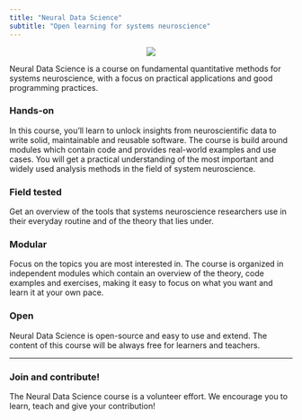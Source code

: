 ```yaml
---
title: "Neural Data Science"
subtitle: "Open learning for systems neuroscience"
---  
```


<p align="center">
![](www/header.png)
</p>

Neural Data Science is a course on fundamental quantitative methods for systems neuroscience, with a focus on practical applications and good programming practices. 
 
### Hands-on
In this course, you'll learn to unlock insights from neuroscientific data to write solid, maintainable and reusable software. The course is build around modules which contain code and provides real-world examples and use cases. You will get a practical understanding of the most important and widely used analysis methods in the field of system neuroscience.

### Field tested
Get an overview of the tools that systems neuroscience researchers use in their everyday routine and of the theory that lies under.

### Modular 
Focus on the topics you are most interested in. The course is organized in independent modules which contain an overview of the theory, code examples and exercises, making it easy to focus on what you want and learn it at your own pace.


### Open
Neural Data Science is open-source and easy to use and extend. The content of this course will be always free for learners and teachers. 

---

### Join and contribute!
The Neural Data Science course is a volunteer effort. We encourage you to learn, teach and give your contribution!

